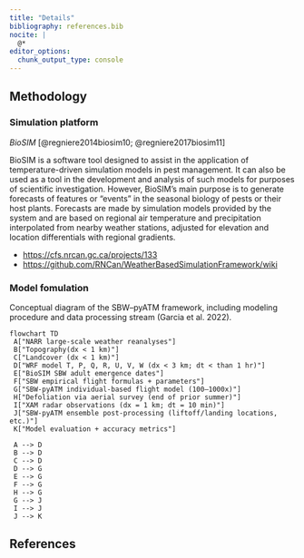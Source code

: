 ```yaml
---
title: "Details"
bibliography: references.bib
nocite: |
  @*
editor_options: 
  chunk_output_type: console
---
```


## Methodology


### Simulation platform

*BioSIM* [@regniere2014biosim10; @regniere2017biosim11]

BioSIM is a software tool designed to assist in the application of temperature-driven simulation models in pest management. It can also be used as a tool in the development and analysis of such models for purposes of scientific investigation. However, BioSIM’s main purpose is to generate forecasts of features or “events” in the seasonal biology of pests or their host plants. Forecasts are made by simulation models provided by the system and are based on regional air temperature and precipitation interpolated from nearby weather stations, adjusted for elevation and location differentials with regional gradients.

- <https://cfs.nrcan.gc.ca/projects/133>
- <https://github.com/RNCan/WeatherBasedSimulationFramework/wiki>

### Model fomulation

Conceptual diagram of the SBW–pyATM framework, including
modeling procedure and data processing stream (Garcia et al. 2022).

```mermaid

flowchart TD
 A["NARR large-scale weather reanalyses"]
 B["Topography(dx < 1 km)"]
 C["Landcover (dx < 1 km)"]
 D["WRF model T, P, Q, R, U, V, W (dx < 3 km; dt < than 1 hr)"]
 E["BioSIM SBW adult emergence dates"]
 F["SBW empirical flight formulas + parameters"]
 G["SBW-pyATM individual-based flight model (100–1000x)"]
 H["Defoliation via aerial survey (end of prior summer)"]
 I["XAM radar observations (dx = 1 km; dt = 10 min)"]
 J["SBW-pyATM ensemble post-processing (liftoff/landing locations, etc.)"]
 K["Model evaluation + accuracy metrics"]

 A --> D
 B --> D
 C --> D
 D --> G
 E --> G
 F --> G
 H --> G
 G --> J
 I --> J
 J --> K 

```


## References

<!-- bibliography is automatically generated; do not edit by hand -->

::: {#refs}
:::
